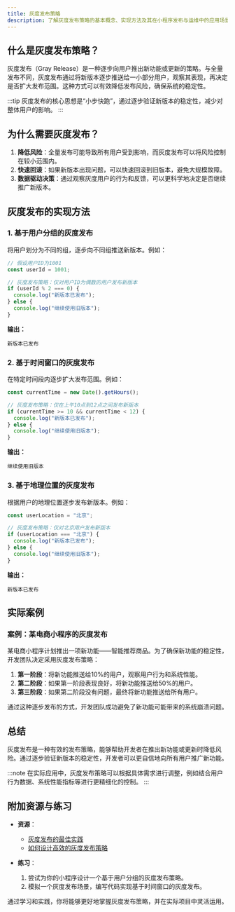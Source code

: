```yaml
---
title: 灰度发布策略
description: 了解灰度发布策略的基本概念、实现方法及其在小程序发布与运维中的应用场景。
---
```


## 什么是灰度发布策略？

灰度发布（Gray Release）是一种逐步向用户推出新功能或更新的策略。与全量发布不同，灰度发布通过将新版本逐步推送给一小部分用户，观察其表现，再决定是否扩大发布范围。这种方式可以有效降低发布风险，确保系统的稳定性。

:::tip
灰度发布的核心思想是“小步快跑”，通过逐步验证新版本的稳定性，减少对整体用户的影响。
:::

## 为什么需要灰度发布？

1. **降低风险**：全量发布可能导致所有用户受到影响，而灰度发布可以将风险控制在较小范围内。
2. **快速回滚**：如果新版本出现问题，可以快速回滚到旧版本，避免大规模故障。
3. **数据驱动决策**：通过观察灰度用户的行为和反馈，可以更科学地决定是否继续推广新版本。

## 灰度发布的实现方法

### 1. 基于用户分组的灰度发布

将用户划分为不同的组，逐步向不同组推送新版本。例如：

```javascript
// 假设用户ID为1001
const userId = 1001;

// 灰度发布策略：仅对用户ID为偶数的用户发布新版本
if (userId % 2 === 0) {
  console.log("新版本已发布");
} else {
  console.log("继续使用旧版本");
}
```

**输出：**
```
新版本已发布
```

### 2. 基于时间窗口的灰度发布

在特定时间段内逐步扩大发布范围。例如：

```javascript
const currentTime = new Date().getHours();

// 灰度发布策略：仅在上午10点到12点之间发布新版本
if (currentTime >= 10 && currentTime < 12) {
  console.log("新版本已发布");
} else {
  console.log("继续使用旧版本");
}
```

**输出：**
```
继续使用旧版本
```

### 3. 基于地理位置的灰度发布

根据用户的地理位置逐步发布新版本。例如：

```javascript
const userLocation = "北京";

// 灰度发布策略：仅对北京用户发布新版本
if (userLocation === "北京") {
  console.log("新版本已发布");
} else {
  console.log("继续使用旧版本");
}
```

**输出：**
```
新版本已发布
```

## 实际案例

### 案例：某电商小程序的灰度发布

某电商小程序计划推出一项新功能——智能推荐商品。为了确保新功能的稳定性，开发团队决定采用灰度发布策略：

1. **第一阶段**：将新功能推送给10%的用户，观察用户行为和系统性能。
2. **第二阶段**：如果第一阶段表现良好，将新功能推送给50%的用户。
3. **第三阶段**：如果第二阶段没有问题，最终将新功能推送给所有用户。

通过这种逐步发布的方式，开发团队成功避免了新功能可能带来的系统崩溃问题。

## 总结

灰度发布是一种有效的发布策略，能够帮助开发者在推出新功能或更新时降低风险。通过逐步验证新版本的稳定性，开发者可以更自信地向所有用户推广新功能。

:::note
在实际应用中，灰度发布策略可以根据具体需求进行调整，例如结合用户行为数据、系统性能指标等进行更精细化的控制。
:::

## 附加资源与练习

- **资源**：
  - [灰度发布的最佳实践](https://example.com/gray-release-best-practices)
  - [如何设计高效的灰度发布策略](https://example.com/design-gray-release-strategy)

- **练习**：
  1. 尝试为你的小程序设计一个基于用户分组的灰度发布策略。
  2. 模拟一个灰度发布场景，编写代码实现基于时间窗口的灰度发布。

通过学习和实践，你将能够更好地掌握灰度发布策略，并在实际项目中灵活运用。